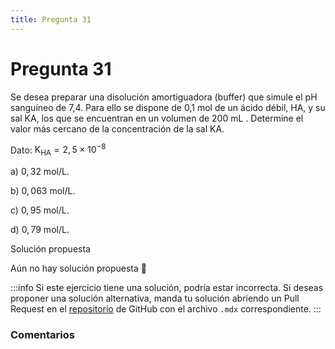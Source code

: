 ```yaml
---
title: Pregunta 31
---
```



# Pregunta 31

<div className="exercise">
Se desea preparar una disolución amortiguadora (buffer) que simule el pH sanguíneo de 7,4. Para ello se dispone de 0,1 mol de un ácido débil, HA, y su sal KA, los que se encuentran en un volumen de 200 mL . Determine el valor más cercano de la concentración de la sal KA.

Dato: $\mathrm{K}_{\mathrm{HA}}=2,5 \times 10^{-8}$

a) $0,32 \mathrm{~mol} / \mathrm{L}$.

b) $0,063 \mathrm{~mol} / \mathrm{L}$.

c) $0,95 \mathrm{~mol} / \mathrm{L}$.

d) $0,79 \mathrm{~mol} / \mathrm{L}$.
</div>

<MDXDetails>
<summary>Solución propuesta</summary>

Aún no hay solución propuesta 🥲

:::info
Si este ejercicio tiene una solución, podría estar incorrecta. Si deseas proponer una solución alternativa, manda tu solución abriendo
un Pull Request en el [repositorio](https://github.com/crow-rojas/apuntes-fundamentals/pulls) de GitHub con el archivo
`.mdx` correspondiente.
:::

</MDXDetails>

### Comentarios

<Disqus
  url="https://crow-rojas.github.io/apuntes-fundamentals/docs/science/chemistry/exercises/2023-2/p31"
  identifier="docs/science/chemistry/exercises/2023-2/p31"
  title="2023-2 Quimica - Pregunta 31"
/>
